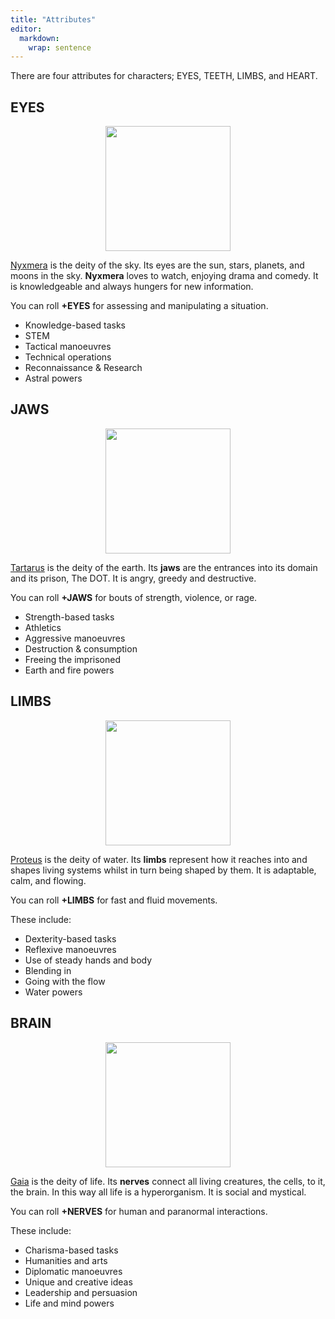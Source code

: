 ```yaml
---
title: "Attributes"
editor: 
  markdown: 
    wrap: sentence
---
```


There are four attributes for characters; EYES, TEETH, LIMBS, and HEART.

## EYES
<center>
![](images/eyes_attribute.png){style="width:200px"}
</center>

[Nyxmera](https://m-gemmell.github.io/Primeval_Deities_FIST/nyxmera.html) is the deity of the sky. Its eyes are the sun, stars, planets, and moons in the sky. __Nyxmera__ loves to watch, enjoying drama and comedy. It is knowledgeable and always hungers for new information.

You can roll __+EYES__ for assessing and manipulating a situation.

- Knowledge-based tasks
- STEM
- Tactical manoeuvres
- Technical operations
- Reconnaissance & Research
- Astral powers


## JAWS
<center>
![](images/jaws_attribute.png){style="width:200px"}
</center>

[Tartarus](https://m-gemmell.github.io/Primeval_Deities_FIST/tartarus.html) is the deity of the earth. Its __jaws__ are the entrances into its domain and its prison, The DOT. It is angry, greedy and destructive.

You can roll __+JAWS__ for bouts of strength, violence, or rage.

- Strength-based tasks
- Athletics
- Aggressive manoeuvres
- Destruction & consumption
- Freeing the imprisoned
- Earth and fire powers

## LIMBS
<center>
![](images/limbs_attribute.png){style="width:200px"}
</center>

[Proteus](https://m-gemmell.github.io/Primeval_Deities_FIST/proteus.html) is the deity of water.
Its __limbs__ represent how it reaches into and shapes living systems whilst in turn being shaped by them.
It is adaptable, calm, and flowing.

You can roll __+LIMBS__ for fast and fluid movements.

These include:

- Dexterity-based tasks
- Reflexive manoeuvres
- Use of steady hands and body
- Blending in
- Going with the flow
- Water powers

## BRAIN
<center>
![](images/nerves_attribute_final.png){style="width:200px"}
</center>

[Gaia](https://m-gemmell.github.io/Primeval_Deities_FIST/gaia.html) is the deity of life.
Its __nerves__ connect all living creatures, the cells, to it, the brain. 
In this way all life is a hyperorganism. 
It is social and mystical.

You can roll __+NERVES__ for human and paranormal interactions.

These include:

- Charisma-based tasks
- Humanities and arts
- Diplomatic manoeuvres
- Unique and creative ideas
- Leadership and persuasion
- Life and mind powers